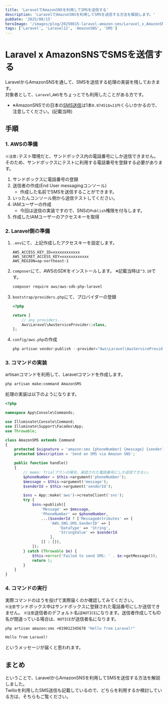 ```yaml
---
title: 'LaravelでAmazonSNSを利用してSMSを送信する'
description: 'LaravelでAmazonSNSを利用してSMSを送信する方法を解説します。'
pubDate: '2025/08/15'
heroImage: '/images/plog/20250815-laravel-amazon-sms/Laravel_x_AmazonSNSSMS.png'
tags: ['Laravel', 'Laravel12', 'AmazonSNS', 'SMS']
---
```


# Laravel x AmazonSNSでSMSを送信する
LaravelからAmazonSNSを通して、SMSを送信する処理の実装を残しておきます。  
対象者として、`Laravel`,`AWS`をちょっとでも利用したことがある方です。  
- ※AmazonSNSでの日本の[SMS送信](https://aws.amazon.com/jp/end-user-messaging/pricing/)は1本`0.07451$≒11円`くらいかかるので、注意してください。(記載当時)  

## 手順

### 1. AWSの準備
`※注意:`テスト環境だと、サンドボックス内の電話番号にしか送信できません。  
そのため、サンドボックスにテストに利用する電話番号を登録する必要があります。

1. サンドボックスに電話番号の登録
2. 送信者の作成(End User messagingコンソール)
    - 作成した名前でSMSを送信することができます。
3. いったんコンソール側から送信テストしてください。
4. IAMユーザーの作成
    - 今回は送信の実装ですので、SNSの`Publish`権限を付与します。
5. 作成したIAMユーザーのアクセスキーを取得

### 2. Laravel側の準備
1. `.env`にて、上記作成したアクセスキーを設定します。
    ```dotenv
    AWS_ACCESS_KEY_ID=xxxxxxxxxxxx
    AWS_SECRET_ACCESS_KEY=xxxxxxxxxxxx
    AWS_REGION=ap-northeast-1
    ```
2. `composer`にて、AWSのSDKをインストールします。 ※記載当時は`^3.10`です。
    ```bash
    composer require aws/aws-sdk-php-laravel
    ```

3. `bootstrap/providers.php`にて、プロバイダーの登録
    ```php
    <?php

    return [
        // any providers...
        Aws\Laravel\AwsServiceProvider::class,
    ];
    ```
4. `config/aws.php`の作成
    ```php
    php artisan vendor:publish --provider="Aws\Laravel\AwsServiceProvider"
    ```

### 3. コマンドの実装
artisanコマンドを利用して、Laravelコマンドを作成します。
```bash
php artisan make:command AmazonSMS
```
処理の実装は以下のようになります。
```php
<?php

namespace App\Console\Commands;

use Illuminate\Console\Command;
use Illuminate\Support\Facades\App;
use Throwable;

class AmazonSMS extends Command
{
    protected $signature = 'amazon:sms {phoneNumber} {message} {senderId?}';
    protected $description = 'Send an SMS via Amazon SNS';

    public function handle()
    {
        // memo: Trialプランの場合、承認された電話番号にしか送信できない。
        $phoneNumber = $this->argument('phoneNumber');
        $message = $this->argument('message');
        $senderId = $this->argument('senderId');

        $sns = App::make('aws')->createClient('sns');
        try {
            $sns->publish([
                'Message' => $message,
                'PhoneNumber' => $phoneNumber,
                ...($senderId ? ['MessageAttributes' => [
                    'AWS.SNS.SMS.SenderID' => [
                        'DataType' => 'String',
                        'StringValue' => $senderId
                    ],
                ]] : []),
            ]);
        } catch (Throwable $e) {
            $this->error('Failed to send SMS: ' . $e->getMessage());
            return 1;
        }
    }
}
```

### 4. コマンドの実行
実際コマンドのほうを投げて実際届くのか確認してみてください。  
`※注意`サンドボックス中はサンドボックスに登録された電話番号にしか送信できません。
`※注意`送信者のデフォルト名は`NOTICE`になります。送信者作成してもID名が間違っている場合は、`NOTICE`が送信者名になります。  
```bash
php artisan amazon:sms +819012345678 "Hello from Laravel!"
```

```txt
Hello from Laravel!
```
というメッセージが届くと思われます。

## まとめ
ということで、LaravelからAmazonSNSを利用してSMSを送信する方法を解説しました。  
Twilioを利用したSMS送信も記載しているので、どちらを利用するか検討している方は、そちらもご覧ください。  
